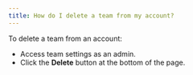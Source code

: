 ```yaml
---
title: How do I delete a team from my account?
---
```


To delete a team from an account:

- Access team settings as an admin.
- Click the **Delete** button at the bottom of the page.
